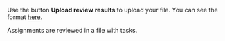 <Cut title="How do I upload the file with the accepted assignments back to Toloka for projects with manual review? Where do I find the format of the upload data?">

Use the button **Upload review results** to upload your file. You can see the format [here](/docs/guide/accept).

Assignments are reviewed in a file with tasks.

</Cut>

